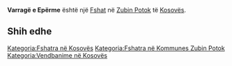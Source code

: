 {{Fshat në Kosovës
 | Emri                = Varragë e Epërme
| sqi_D_name = Varragë e Epërme
| sqi_D_FULL_NAME_RO = Varragë e Epërme
| sqi_D_FULL_NAME_ND_RO = Varrage e Eperme
| sqi_D_SORT_NAME_RG = VARRAGEEEPERME
| sqi_D_FULL_NAME_RG = Varragë e Epërme
| sqi_D_FULL_NAME_ND_RG = Varrage e Eperme
| sqi_V_name = Varagë e Epermë
| sqi_V_FULL_NAME_RO = Varagë e Epermë
| sqi_V_FULL_NAME_ND_RO = Varage e Eperme
| sqi_V_SORT_NAME_RG = VARAGEEEPERME
| sqi_V_FULL_NAME_RG = Varagë e Epermë
| sqi_V_FULL_NAME_ND_RG = Varage e Eperme
| srp_N_name = Gornje Varage
| srp_N_FULL_NAME_RO = Gornje Varage
| srp_N_FULL_NAME_ND_RO = Gornje Varage
| srp_N_SORT_NAME_RG = GORNJEVARAGE
| srp_N_FULL_NAME_RG = Gornje Varage
| srp_N_FULL_NAME_ND_RG = Gornje Varage
| srp_NS_name = Горње Вараге
| srp_NS_FULL_NAME_RO = Горње Вараге
| srp_NS_FULL_NAME_ND_RO = Горње Вараге
| srp_NS_SORT_NAME_RG = ГОРЊЕВАРАГЕ
| srp_NS_FULL_NAME_RG = Горње Вараге
| srp_NS_FULL_NAME_ND_RG = Горње Вараге

 | Emri (Rasa dhanore) = 
 | Figura              = 
 | Shteti              = Kosovo
 | Komuna              = Zubin Potok
 | Kodi postar         = 
 | Sipërfaqja          = 

 | Popullsia           = 

 | Regj. i popullsisë  = 
 | Dend. e popullsisë  = 
 | Faqja zyrtare       = 
 <!--- Koordinatat ----> 
 | Gjerësia            = 42.983333
 | Gjatësia            = 20.578333
 | Lartësia            = 
}}
'''Varragë e Epërme''' është një [[Fshat]] në [[Zubin Potok]] të [[Kosovës]].

<!-- == Gjeografia == -->
<!-- == Historia == -->
<!-- == Demografia == -->
== Shih edhe ==
{{Komuna Zubin Potok}}
{{Kosovo-Administrata-Cung}}

[[Kategoria:Fshatra në Kosovës]]
[[Kategoria:Fshatra në Kommunes Zubin Potok]]
[[Kategoria:Vendbanime në Kosovës]]
